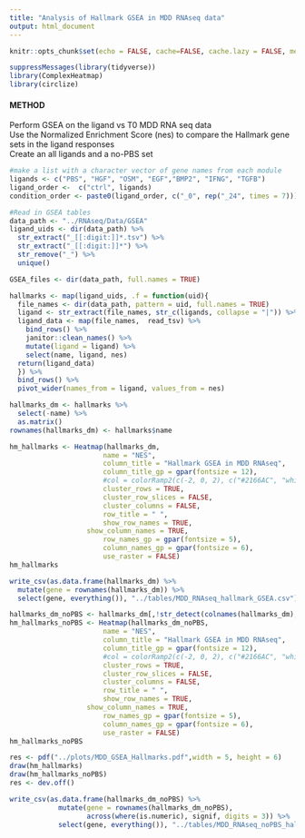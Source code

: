 ```yaml
---
title: "Analysis of Hallmark GSEA in MDD RNAseq data"
output: html_document
---
```


```r
knitr::opts_chunk$set(echo = FALSE, cache=FALSE, cache.lazy = FALSE, message=FALSE, warning = FALSE, fig.height=10, fig.width=12)

suppressMessages(library(tidyverse))
library(ComplexHeatmap)
library(circlize)

```

#### METHOD  
Perform GSEA on the ligand vs T0 MDD RNA seq data  
Use the Normalized Enrichment Score (nes) to compare the Hallmark gene sets in the ligand responses  
Create an all ligands and a no-PBS set  



```r

#make a list with a character vector of gene names from each module
ligands <- c("PBS", "HGF", "OSM", "EGF","BMP2", "IFNG", "TGFB")
ligand_order <-  c("ctrl", ligands)
condition_order <- paste0(ligand_order, c("_0", rep("_24", times = 7)))

#Read in GSEA tables
data_path <- "../RNAseq/Data/GSEA"
ligand_uids <- dir(data_path) %>%
  str_extract("_[[:digit:]]*.tsv") %>%
  str_extract("_[[:digit:]]*") %>%
  str_remove("_") %>%
  unique()

GSEA_files <- dir(data_path, full.names = TRUE) 

hallmarks <- map(ligand_uids, .f = function(uid){
  file_names <- dir(data_path, pattern = uid, full.names = TRUE)
  ligand <- str_extract(file_names, str_c(ligands, collapse = "|")) %>% na.omit
  ligand_data <- map(file_names,  read_tsv) %>%
    bind_rows() %>%
    janitor::clean_names() %>%
    mutate(ligand = ligand) %>%
    select(name, ligand, nes)
  return(ligand_data)
  }) %>%
  bind_rows() %>%
  pivot_wider(names_from = ligand, values_from = nes)

hallmarks_dm <- hallmarks %>%
  select(-name) %>%
  as.matrix()
rownames(hallmarks_dm) <- hallmarks$name

```


```r

hm_hallmarks <- Heatmap(hallmarks_dm,
                       name = "NES",
                       column_title = "Hallmark GSEA in MDD RNAseq",
                       column_title_gp = gpar(fontsize = 12),
                       #col = colorRamp2(c(-2, 0, 2), c("#2166AC", "white", "#B2182B")),
                       cluster_rows = TRUE,
                       cluster_row_slices = FALSE,
                       cluster_columns = FALSE,
                       row_title = " ",
                       show_row_names = TRUE,
                   show_column_names = TRUE,
                       row_names_gp = gpar(fontsize = 5),
                       column_names_gp = gpar(fontsize = 6),
                       use_raster = FALSE)
hm_hallmarks

write_csv(as.data.frame(hallmarks_dm) %>%
  mutate(gene = rownames(hallmarks_dm)) %>%
  select(gene, everything()), "../tables/MDD_RNAseq_hallmark_GSEA.csv")

hallmarks_dm_noPBS <- hallmarks_dm[,!str_detect(colnames(hallmarks_dm),"PBS")]
hm_hallmarks_noPBS <- Heatmap(hallmarks_dm_noPBS,
                       name = "NES",
                       column_title = "Hallmark GSEA in MDD RNAseq",
                       column_title_gp = gpar(fontsize = 12),
                       #col = colorRamp2(c(-2, 0, 2), c("#2166AC", "white", "#B2182B")),
                       cluster_rows = TRUE,
                       cluster_row_slices = FALSE,
                       cluster_columns = FALSE,
                       row_title = " ",
                       show_row_names = TRUE,
                   show_column_names = TRUE,
                       row_names_gp = gpar(fontsize = 5),
                       column_names_gp = gpar(fontsize = 6),
                       use_raster = FALSE)
hm_hallmarks_noPBS

res <- pdf("../plots/MDD_GSEA_Hallmarks.pdf",width = 5, height = 6)
draw(hm_hallmarks)
draw(hm_hallmarks_noPBS)
res <- dev.off()

write_csv(as.data.frame(hallmarks_dm_noPBS) %>%
            mutate(gene = rownames(hallmarks_dm_noPBS),
                   across(where(is.numeric), signif, digits = 3)) %>%
            select(gene, everything()), "../tables/MDD_RNAseq_noPBS_hallmark_GSEA.csv")


```
